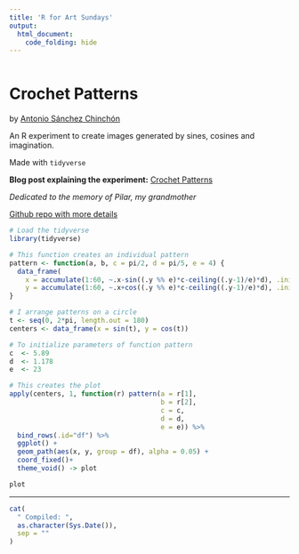 ```yaml
---
title: 'R for Art Sundays'
output: 
  html_document:
    code_folding: hide
---
```


```r
```

# Crochet Patterns

by [Antonio Sánchez Chinchón](https://twitter.com/aschinchon)

An R experiment to create images generated by sines, cosines and imagination.

Made with `tidyverse`

**Blog post explaining the experiment:** [Crochet Patterns](https://fronkonstin.com/2018/10/14/crochet-patterns/)

*Dedicated to the memory of Pilar, my grandmother*

[Github repo with more details](https://github.com/aschinchon/crochet-patterns)


```r

# Load the tidyverse
library(tidyverse)

# This function creates an individual pattern
pattern <- function(a, b, c = pi/2, d = pi/5, e = 4) {
  data_frame(
    x = accumulate(1:60, ~.x-sin((.y %% e)*c-ceiling((.y-1)/e)*d), .init = a),
    y = accumulate(1:60, ~.x+cos((.y %% e)*c-ceiling((.y-1)/e)*d), .init = b))
}

# I arrange patterns on a circle
t <- seq(0, 2*pi, length.out = 180)
centers <- data_frame(x = sin(t), y = cos(t))

# To initialize parameters of function pattern
c  <- 5.89
d  <- 1.178
e  <- 23

# This creates the plot
apply(centers, 1, function(r) pattern(a = r[1], 
                                      b = r[2],
                                      c = c,
                                      d = d,
                                      e = e)) %>% 
  bind_rows(.id="df") %>% 
  ggplot() +
  geom_path(aes(x, y, group = df), alpha = 0.05) + 
  coord_fixed()+
  theme_void() -> plot

plot

```



-----


```r

cat(
  " Compiled: ",
  as.character(Sys.Date()),
  sep = ""
)
```
